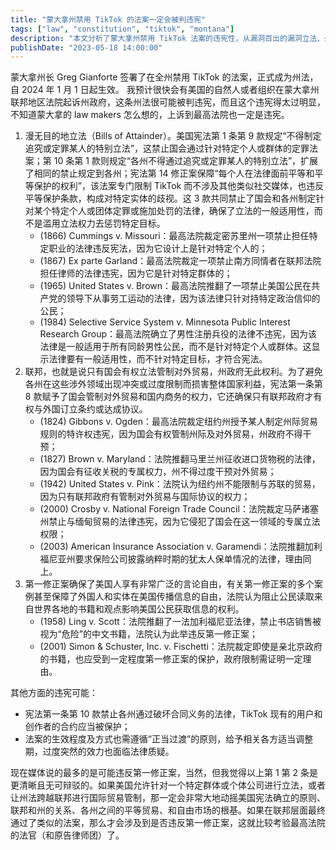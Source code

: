 ```yaml
---
title: "蒙大拿州禁用 TikTok 的法案一定会被判违宪"
tags: ["law", "constitution", "tiktok", "montana"]
description: "本文分析了蒙大拿州禁用 TikTok 法案的违宪性，从漏洞百出的漏洞立法、州政府越权管制对外贸易、违反第一修正案等多个角度探讨。文章指出该州法破坏合同义务、缺乏正当过渡等问题，并预计将被联邦法院判定违宪。"
publishDate: "2023-05-18 14:00:00"
---
```


蒙大拿州长 Greg Gianforte 签署了在全州禁用 TikTok 的法案，正式成为州法，自 2024 年 1 月 1 日起生效。
我预计很快会有美国的自然人或者组织在蒙大拿州联邦地区法院起诉州政府，这条州法很可能被判违宪，而且这个违宪得太过明显，不知道蒙大拿的 law makers 怎么想的，上诉到最高法院也一定是违宪。

1. 漫无目的地立法（Bills of Attainder）。美国宪法第 1 条第 9 款规定“不得制定追究或定罪某人的特别立法”，这禁止国会通过针对特定个人或群体的定罪法案；第 10 条第 1 款则规定“各州不得通过追究或定罪某人的特别立法”，扩展了相同的禁止规定到各州；宪法第 14 修正案保障“每个人在法律面前平等和平等保护的权利”，该法案专门限制 TikTok 而不涉及其他类似社交媒体，也违反平等保护条款，构成对特定实体的歧视。这 3 款共同禁止了国会和各州制定针对某个特定个人或团体定罪或施加处罚的法律，确保了立法的一般适用性，而不是滥用立法权力去惩罚特定目标。
    - (1866) Cummings v. Missouri：最高法院裁定密苏里州一项禁止担任特定职业的法律违反宪法，因为它设计上是针对特定个人的；
    - (1867) Ex parte Garland：最高法院裁定一项禁止南方同情者在联邦法院担任律师的法律违宪，因为它是针对特定群体的；
    - (1965) United States v. Brown：最高法院推翻了一项禁止美国公民在共产党的领导下从事劳工运动的法律，因为该法律只针对持特定政治信仰的公民；
    - (1984) Selective Service System v. Minnesota Public Interest Research Group：最高法院确立了男性注册兵役的法律不违宪，因为该法律是一般适用于所有同龄男性公民，而不是针对特定个人或群体。这显示法律要有一般适用性，而不针对特定目标，才符合宪法。
2. 联邦，也就是说只有国会有权立法管制对外贸易，州政府无此权利。为了避免各州在这些涉外领域出现冲突或过度限制而损害整体国家利益，宪法第一条第 8 款赋予了国会管制对外贸易和国内商务的权力，它还确保只有联邦政府才有权与外国订立条约或达成协议。
    - (1824) Gibbons v. Ogden：最高法院裁定纽约州授予某人制定州际贸易规则的特许权违宪，因为国会有权管制州际及对外贸易，州政府不得干预；
    - (1827) Brown v. Maryland：法院推翻马里兰州征收进口货物税的法律，因为国会有征收关税的专属权力，州不得过度干预对外贸易；
    - (1942) United States v. Pink：法院认为纽约州不能限制与苏联的贸易，因为只有联邦政府有管制对外贸易与国际协议的权力；
    - (2000) Crosby v. National Foreign Trade Council：法院裁定马萨诸塞州禁止与缅甸贸易的法律违宪，因为它侵犯了国会在这一领域的专属立法权限；
    - (2003) American Insurance Association v. Garamendi：法院推翻加利福尼亚州要求保险公司披露纳粹时期的犹太人保单情况的法律，理由同上。
3. 第一修正案确保了美国人享有非常广泛的言论自由，有关第一修正案的多个案例甚至保障了外国人和实体在美国传播信息的自由，法院认为阻止公民读取来自世界各地的书籍和观点影响美国公民获取信息的权利。
    - (1958) Ling v. Scott：法院推翻了一法加利福尼亚法律，禁止书店销售被视为“危险”的中文书籍，法院认为此举违反第一修正案；
    - (2001) Simon & Schuster, Inc. v. Fischetti：法院裁定即使是亲北京政府的书籍，也应受到一定程度第一修正案的保护，政府限制需证明一定理由。

其他方面的违宪可能：

- 宪法第一条第 10 款禁止各州通过破坏合同义务的法律，TikTok 现有的用户和创作者的合约应当被保护；
- 法案的生效程度及方式也需遵循“正当过渡”的原则，给予相关各方适当调整期，过度突然的效力也面临法律质疑。

现在媒体说的最多的是可能违反第一修正案，当然，但我觉得以上第 1 第 2 条是更清晰且无可辩驳的。如果美国允许针对一个特定群体或个体公司进行立法，或者让州法跨越联邦进行国际贸易管制，那一定会非常大地动摇美国宪法确立的原则、联邦和州的关系、各州之间的平等贸易、和自由市场的根基。如果在联邦层面最终通过了类似的法案，那么才会涉及到是否违反第一修正案，这就比较考验最高法院的法官（和原告律师团）了。
